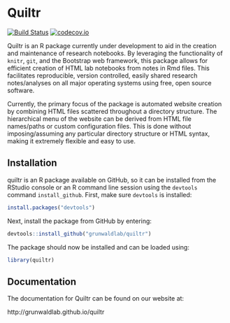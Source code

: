 # Quiltr

[![Build Status](https://travis-ci.org/grunwaldlab/quiltr.png?branch=master)](https://travis-ci.org/grunwaldlab/quiltr?branch=master)
[![codecov.io](https://codecov.io/github/grunwaldlab/quiltr/coverage.svg?branch=master)](https://codecov.io/github/grunwaldlab/quiltr?branch=master)

Quiltr is an R package currently under development to aid in the creation and maintenance of research notebooks. 
By leveraging the functionality of `knitr`, `git`, and the Bootstrap web framework, this package allows for efficient creation of HTML lab notebooks from notes in Rmd files. 
This facilitates reproducible, version controlled, easily shared research notes/analyses on all major operating systems using free, open source software. 

Currently, the primary focus of the package is automated website creation by combining HTML files scattered throughout a directory structure.
The hierarchical menu of the website can be derived from HTML file names/paths or custom configuration files. 
This is done without imposing/assuming any particular directory structure or HTML syntax, making it extremely flexible and easy to use. 

## Installation

quiltr is an R package available on GitHub, so it can be installed from the RStudio console or an R command line session using the `devtools` command `install_github`.
First, make sure `devtools` is installed:

```r
install.packages("devtools")
```

Next, install the package from GitHub by entering:

```r
devtools::install_github("grunwaldlab/quiltr")
```

The package should now be installed and can be loaded using:

```r
library(quiltr)
```

## Documentation

The documentation for Quiltr can be found on our website at:

http://grunwaldlab.github.io/quiltr